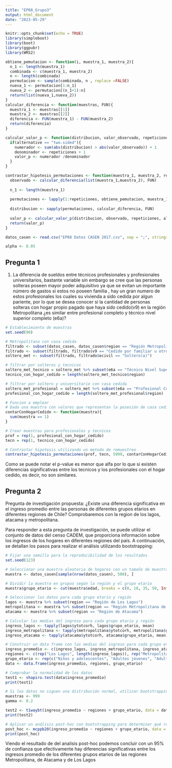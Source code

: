 ```yaml
---
title: "EP08_Grupo3"
output: html_document
date: "2023-05-29"
---
```


```r
knitr::opts_chunk$set(echo = TRUE)
library(simpleboot)
library(boot)
library(ggpubr)
library(WRS2)
```

```r
obtiene_pemutacion <- function(i, muestra_1, muestra_2){
  n_1 <- length(muestra_1)
  combinada <- c(muestra_1, muestra_2)
  n <- length(combinada)
  permutacion <- sample(combinada, n , replace =FALSE)
  nueva_1 <- permutacion[1:n_1]
  nueva_2 <- permutacion[(n_1+1):n]
  return(list(nueva_1,nueva_2))
}
calcular_diferencia <- function(muestras, FUN){
  muestra_1 <- muestras[[1]]
  muestra_2 <- muestras[[2]]
  diferencia <- FUN(muestra_1) - FUN(muestra_2)
  return(diferencia)
}

calcular_valor_p <- function(distribucion, valor_observado, repeticiones, alternative){
  if(alternative == "two.sided"){
    numerador <- sum(abs(distribucion) > abs(valor_observado)) + 1
    denominador <- repeticiones + 1
    valor_p <- numerador /denominador
  }
}

contrastar_hipotesis_permutaciones <- function(muestra_1, muestra_2, repeticiones, FUN, alternative){
  observado <- calcular_diferencia(list(muestra_1,muestra_2), FUN)
  
  n_1 <- length(muestra_1)
  
  permutaciones <- lapply(1:repeticiones, obtiene_pemutacion, muestra_1, muestra_2)
  
  distribucion <- sapply(permutaciones, calcular_diferencia, FUN)
  
  valor_p <- calcular_valor_p(distribucion, observado, repeticiones, alternative)
  return(valor_p)
}

```


```r
datos_casen <- read.csv("EP08 Datos CASEN 2017.csv", sep = ";", stringsAsFactors = TRUE, header = TRUE, fileEncoding = "ISO-8859-1")

alpha <- 0.05
```


## Pregunta 1
1. La diferencia de sueldos entre técnicos profesionales y profesionales universitarios, bastante variable sin embargo se cree que las personas solteras poseen mayor poder adquisitivo ya que se evitan un importante número de gastos si estos no poseen familia , hay un gran numero de estos profesionales los cuales su vivienda a sido cedida por algun pariente, por lo que se desea conocer si la cantidad de personas solteras con hogar propio pagado que haya sido cedido(v9) en la región Metropolitana ¿es similar entre profesional completo y técnico nivel superior completo (e6a)?

```r
# Establecimiento de muestras
set.seed(90)

# Metropolitana con casa cedida
filtrado <- subset(datos_casen, datos_casen$region == "Región Metropolitana de Santiago")
filtrado <- subset(filtrado, filtrado$v9 == "Cedido por familiar u otro")
soltero_met <- subset(filtrado, filtrado$ecivil == "Soltero(a)")

# filtrar por solteros y tecnicos
soltero_met_tecnico = soltero_met %>% subset(e6a == "Técnico Nivel Superior Completo (Carreras 1 a 3 años)")
tecnico_con_hogar_cedido = length(soltero_met_tecnico$region)

# filtrar por soltero y universitario con casa cedida
soltero_met_profesional = soltero_met %>% subset(e6a == "Profesional Completo (Carreras 4 o más años)")
profesional_con_hogar_cedido = length(soltero_met_profesional$region)

# Funcion a emplear
# Dada una muestra con valores que representan la posesión de casa cedida, donde 0 representa no tener casa cedida y 1 sí, se cuenta la cantidad de hogares tienen casa cedida
contarConHogarCedido <- function(muestra){
  sum(muestra == 1)
}

# Crear muestras para profesionales y tecnicos
prof = rep(1, profesional_con_hogar_cedido)
tecn = rep(1, tecnico_con_hogar_cedido)

# Contrastar hipotesis utilizando un metodo de remuestreo
contrastar_hipotesis_permutaciones(prof, tecn, 5999, contarConHogarCedido, alternative = "two.sided")
```
Como se puede notar el p-value es menor que alfa por lo que si existen diferencias significativas entre los tecnicos y los profesionales con el hogar cedido, es decir, no son similares.

## Pregunta 2
Pregunta de investigación propuesta: ¿Existe una diferencia significativa en el ingreso promedio entre las personas de diferentes grupos etarios en diferentes regiones de Chile? Comprobaremos con la region de los lagos, atacama y metropolitana.

Para responder a esta pregunta de investigación, se puede utilizar el conjunto de datos del censo CADEM, que proporciona información sobre los ingresos de los hogares en diferentes regiones del país. A continuación, se detallan los pasos para realizar el análisis utilizando bootstrapping:


```r
# Fijar una semilla para la reproducibilidad de los resultados
set.seed(123)

# Seleccionar una muestra aleatoria de hogares con un tamaño de muestra entre 400 y 600
muestra <- datos_casen[sample(nrow(datos_casen), 500), ]

# Dividir la muestra en grupos según la región y el grupo etario
muestra$grupo_etario <- cut(muestra$edad, breaks = c(0, 18, 35, 50, Inf), labels = c("Niños y adolescentes", "Adultos jóvenes", "Adultos medios", "Adultos mayores"))

# Seleccionar los datos para cada grupo etario y región
lagos <- muestra %>% subset(region == "Región de Los Lagos")
metropolitana <- muestra %>% subset(region == "Región Metropolitana de Santiago")
atacama <- muestra %>% subset(region == "Región de Atacama")

# Calcular las medias del ingreso para cada grupo etario y región
ingreso_lagos <- tapply(lagos$ytotcorh, lagos$grupo_etario, mean)
ingreso_metropolitana <- tapply(metropolitana$ytotcorh, metropolitana$grupo_etario, mean)
ingreso_atacama <- tapply(atacama$ytotcorh, atacama$grupo_etario, mean)

# Construir un data frame con las medias del ingreso para cada grupo etario y región
ingreso_promedio <- c(ingreso_lagos, ingreso_metropolitana, ingreso_atacama)
regiones <- c(rep("Los Lagos", length(ingreso_lagos)), rep("Metropolitana", length(ingreso_metropolitana)), rep("Atacama", length(ingreso_atacama)))
grupo_etario <- rep(c("Niños y adolescentes", "Adultos jóvenes", "Adultos medios", "Adultos mayores"), 3)
data <- data.frame(ingreso_promedio, regiones, grupo_etario)

# Comprobar la normalidad de los datos
test1 <- shapiro.test(data$ingreso_promedio)
print(test1)

# Si los datos no siguen una distribución normal, utilizar bootstrapping para comparar las medias del ingreso entre los diferentes grupos
muestras <- 999
gamma <- 0.2

test2 <- t1waybt(ingreso_promedio ~ regiones + grupo_etario, data = data, tr = gamma, alpha = alfa)
print(test2)

# Aplicar un análisis post-hoc con bootstrapping para determinar qué regiones y grupos etarios presentan diferencias significativas en el ingreso promedio
post_hoc <- mcppb20(ingreso_promedio ~ regiones + grupo_etario, data = data, tr = gamma, nboot = muestras)
print(post_hoc)
```

Viendo el resultado de del analisis post-hoc podemos concluir con un 95% de confianza que efectivamente hay diferencias significativas entre los ingresos promedio de los diferentes grupos etarios de las regiones Metropolitana, de Atacama y de Los Lagos


